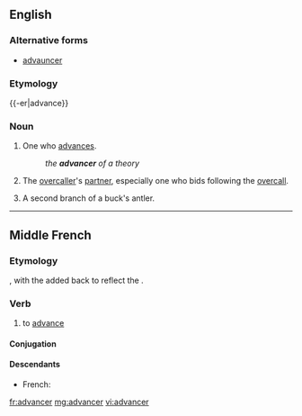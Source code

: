 ==English==

===Alternative forms===
* [[advauncer]] {{qualifier|obsolete}}

===Etymology===
{{-er|advance}}

===Noun===
{{en-noun}}

# One who [[advance]]s.
#: ''the '''advancer''' of a theory''
# {{context|bridge|lang=en}} The [[overcaller]]'s [[partner]], especially one who bids following the [[overcall]].
# A second branch of a buck's antler.
#: {{rfquotek|Howell}}

----

==Middle French==

===Etymology===
{{etyl|fro|frm}} {{term|avancer|lang=fro}}, with the {{term||d}} added back to reflect the {{etyl|la|frm}}.

===Verb===
{{head|frm|verb}}

# to [[advance]] {{gloss|to move forwards}}

====Conjugation====
{{frm-conj-cer|advan}}

====Descendants====
* French: {{l/fr|avancer}}

[[fr:advancer]]
[[mg:advancer]]
[[vi:advancer]]